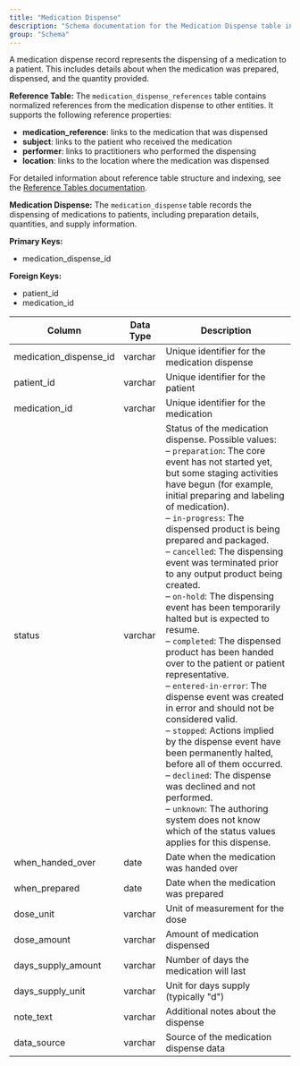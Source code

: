 ```yaml
---
title: "Medication Dispense"
description: "Schema documentation for the Medication Dispense table in the Metriport data model"
group: "Schema"
---
```


A medication dispense record represents the dispensing of a medication to a patient. This includes details about when the medication was prepared, dispensed, and the quantity provided.

**Reference Table:**
The `medication_dispense_references` table contains normalized references from the medication dispense to other entities. It supports the following reference properties:
* **medication_reference**: links to the medication that was dispensed
* **subject**: links to the patient who received the medication
* **performer**: links to practitioners who performed the dispensing
* **location**: links to the location where the medication was dispensed

For detailed information about reference table structure and indexing, see the [Reference Tables documentation](/medical-api/handling-data/schema/reference-tables).

**Medication Dispense:**
The `medication_dispense` table records the dispensing of medications to patients, including preparation details, quantities, and supply information.

**Primary Keys:**
* medication_dispense_id

**Foreign Keys:**
* patient_id
* medication_id

| Column | Data Type | Description |
| ------ | --------- | ----------- |
| medication_dispense_id | varchar | Unique identifier for the medication dispense |
| patient_id | varchar | Unique identifier for the patient |
| medication_id | varchar | Unique identifier for the medication |
| status | varchar | Status of the medication dispense. Possible values:<br/>– <code>preparation</code>: The core event has not started yet, but some staging activities have begun (for example, initial preparing and labeling of medication).<br/>– <code>in-progress</code>: The dispensed product is being prepared and packaged.<br/>– <code>cancelled</code>: The dispensing event was terminated prior to any output product being created.<br/>– <code>on-hold</code>: The dispensing event has been temporarily halted but is expected to resume.<br/>– <code>completed</code>: The dispensed product has been handed over to the patient or patient representative.<br/>– <code>entered-in-error</code>: The dispense event was created in error and should not be considered valid.<br/>– <code>stopped</code>: Actions implied by the dispense event have been permanently halted, before all of them occurred.<br/>– <code>declined</code>: The dispense was declined and not performed.<br/>– <code>unknown</code>: The authoring system does not know which of the status values applies for this dispense. |
| when_handed_over | date | Date when the medication was handed over |
| when_prepared | date | Date when the medication was prepared |
| dose_unit | varchar | Unit of measurement for the dose |
| dose_amount | varchar | Amount of medication dispensed |
| days_supply_amount | varchar | Number of days the medication will last |
| days_supply_unit | varchar | Unit for days supply (typically "d") |
| note_text | varchar | Additional notes about the dispense |
| data_source | varchar | Source of the medication dispense data |
